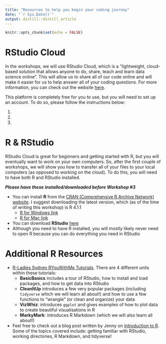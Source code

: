 ```yaml
---
title: "Resources to help you begin your coding journey"
date: "`r Sys.Date()`"
output: distill::distill_article
---
```


```r
knitr::opts_chunk$set(echo = FALSE)
```

# RStudio Cloud
In the workshops, we will use RStudio Cloud, which is a "lightweight, cloud-based solution that allows anyone to do, share, teach and learn data science online". This will allow us to share all of our code online and will make it easier for us to help answer all of your coding questions. For more information, you can check out the website [here](https://rstudio.cloud/).

This platform is completely free for you to use, but you will need to set up an account. To do so, please follow the instructions below:

1. 
2. 
3. 

# R & RStudio
RStudio Cloud is great for beginners and getting started with R, but you will eventually want to work on your own computers. So, after the first couple of workshops, we will show you how to transfer all of your files to your local computers (as opposed to working on the cloud). To do this, you will need to have both R and RStudio installed. 

***Please have these installed/downloaded before Workshop #3***

- You can install **R** from the [CRAN (Comprehensive R Archive Network) website](https://cran.r-project.org/). I suggest downloading the latest version, which (as of the time of writing this workshop) is R 4.1.1
  - [R for Windows link](https://cran.r-project.org/bin/windows/base/)
  - [R for Mac link](https://cran.r-project.org/)
- You can download **RStudio** [here](https://www.rstudio.com/products/rstudio/download/)
- Although you need to have R installed, you will mostly likely never need to open R because you can do everything you need in RStudio

# Additional R Resources

- [R-Ladies Sydney RYouWithMe Tutorials](https://rladiessydney.org/courses/ryouwithme/). There are 4 different units within these tutorials:
  - **BasicBasics** includes a tour of RStudio, how to install and load packages, and how to get data into RStudio
  - **CleanItUp** introduces a few very popular packages (including `tidyverse` which we will learn all about!) and how to use a few functions to "wrangle" (or clean and organize) your data 
  - **VizWhiz**: introduces `ggplot` and gives examples of how to plot data to create beautiful visualisations in R
  - **MarkyMark**: introduces R Markdown (which we will also learn all about!)

- Feel free to check out a blog post written by Jenny on [Introduction to R](https://jennysloane.netlify.app/blog/intro_to_r/). Some of the topics covered include: getting familiar with RStudio, working directories, R Markdown, and tidyverse!